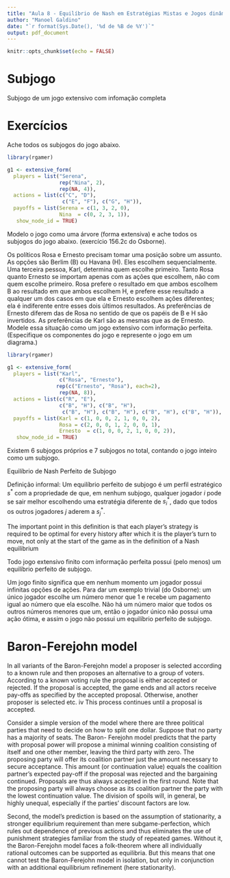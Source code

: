 ```yaml
---
title: "Aula 8 - Equilíbrio de Nash em Estratégias Mistas e Jogos dinâmicos"
author: "Manoel Galdino"
date: "`r format(Sys.Date(), '%d de %B de %Y')`"
output: pdf_document
---
```


```r
knitr::opts_chunk$set(echo = FALSE)
```

# Subjogo

Subjogo de um jogo extensivo com infomação completa

# Exercícios

Ache todos os subjogos do jogo abaixo.

```r
library(rgamer)

g1 <- extensive_form(
  players = list("Serena",
                 rep("Nina", 2),
                 rep(NA, 4)),
  actions = list(c("C", "D"),
                  c("E", "F"), c("G", "H")),
  payoffs = list(Serena = c(1, 3, 2, 0),
                 Nina  = c(0, 2, 3, 1)),
   show_node_id = TRUE)
```


Modelo o jogo como uma árvore (forma extensiva) e ache todos os subjogos do jogo abaixo. (exercício 156.2c do Osborne).

Os políticos Rosa e Ernesto precisam tomar uma posição sobre um assunto. As opções são Berlim (B) ou Havana (H). Eles escolhem sequencialmente. Uma terceira pessoa, Karl, determina quem escolhe primeiro. Tanto Rosa quanto Ernesto se importam apenas com as ações que escolhem, não com quem escolhe primeiro. Rosa prefere o resultado em que ambos escolhem B ao resultado em que ambos escolhem H, e prefere esse resultado a qualquer um dos casos em que ela e Ernesto escolhem ações diferentes; ela é indiferente entre esses dois últimos resultados. As preferências de Ernesto diferem das de Rosa no sentido de que os papéis de B e H são invertidos. As preferências de Karl são as mesmas que as de Ernesto. Modele essa situação como um jogo extensivo com informação perfeita. (Especifique os componentes do jogo e represente o jogo em um diagrama.)


```r
library(rgamer)

g1 <- extensive_form(
  players = list("Karl",
                 c("Rosa", "Ernesto"),
                rep(c("Ernesto", "Rosa"), each=2),
                 rep(NA, 8)),
  actions = list(c("R", "E"),
                 c("B", "H"), c("B", "H"),
                  c("B", "H"), c("B", "H"), c("B", "H"), c("B", "H")),
  payoffs = list(Karl = c(1, 0, 0, 2, 1, 0, 0, 2),
                 Rosa = c(2, 0, 0, 1, 2, 0, 0, 1),
                 Ernesto  = c(1, 0, 0, 2, 1, 0, 0, 2)),
   show_node_id = TRUE)
```

Existem 6 subjogos próprios e 7 subjogos no total, contando o jogo inteiro como um subjogo.

Equilíbrio de Nash Perfeito de Subjogo

Definição informal: Um equilíbrio perfeito de subjogo é um perfil estratégico $s^*$ com a propriedade de que, em nenhum subjogo, qualquer jogador $i$ pode se sair melhor escolhendo uma estratégia diferente de $s^*_i$, dado que todos os outros jogadores $j$ aderem a $s^*_j$.

The important point in this definition is that each player’s strategy is required
to be optimal for every history after which it is the player’s turn to move, not only
at the start of the game as in the definition of a Nash equilibrium

Todo jogo extensivo finito com informação perfeita possui (pelo menos) um equilíbrio perfeito de subjogo. 

Um jogo finito significa que em nenhum momento um jogador possui infinitas opções de ações. Para dar um exemplo trivial (do Osborne):  um único jogador escolhe um número menor que 1 e recebe um pagamento igual ao número que ela escolhe. Não há um número maior que todos os outros números menores que um, então o jogador único não possui uma ação ótima, e assim o jogo não possui um equilíbrio perfeito de subjogo.

# Baron-Ferejohn model

In all variants of the Baron-Ferejohn model a
proposer is selected according to a known rule and then proposes an alternative to a group of
voters. According to a known voting rule the proposal is either accepted or rejected. If the
proposal is accepted, the game ends and all actors receive pay-offs as specified by the accepted
proposal. Otherwise, another proposer is selected etc. iv This process continues until a proposal is
accepted.

Consider a simple version of the model where there are three political parties that need to
decide on how to split one dollar. Suppose that no party has a majority of seats. The Baron-
Ferejohn model predicts that the party with proposal power will propose a minimal winning
coalition consisting of itself and one other member, leaving the third party with zero. The
proposing party will offer its coalition partner just the amount necessary to secure acceptance.
This amount (or continuation value) equals the coalition partner’s expected pay-off if the
proposal was rejected and the bargaining continued. Proposals are thus always accepted in the
first round. Note that the proposing party will always choose as its coalition partner the party
with the lowest continuation value. The division of spoils will, in general, be highly unequal,
especially if the parties’ discount factors are low.

Second, the model’s prediction is based on the assumption of stationarity, a stronger equilibrium requirement than mere subgame-perfection, which rules out dependence of previous
actions and thus eliminates the use of punishment strategies familiar from the study of repeated
games. Without it, the Baron-Ferejohn model faces a folk-theorem where all individually rational
outcomes can be supported as equilibria. But this means that one cannot test the Baron-Ferejohn
model in isolation, but only in conjunction with an additional equilibrium refinement (here
stationarity).
